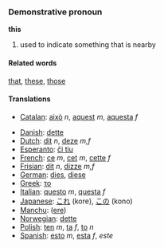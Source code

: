 ===Demonstrative pronoun===

'''this'''

# used to indicate something that is nearby

====Related words====
[[that]], [[these]], [[those]]

====Translations====
*[[Catalan]]: [[això]] ''n'', [[aquest]] ''m'', [[aquesta]] ''f''

*[[Danish]]: [[dette]]
*[[Dutch]]: [[dit]] ''n'', [[deze]] ''m,f''
*[[Esperanto]]: [[ĉi tiu]]
*[[French]]: [[ce]] ''m'', [[cet]] ''m'', [[cette]] ''f''
*[[Frisian]]: [[dit]] ''n'', [[dizze]] ''m,f''
*[[German]]: [[dies]], [[diese]]
*[[Greek]]: [[το]]
*[[Italian]]: [[questo]] ''m'', [[questa]] ''f''
*[[Japanese]]: [[これ]] (kore), [[この]] (kono)
*[[Manchu]]: ([[ere]])
*[[Norwegian]]: [[dette]]
*[[Polish]]: [[ten]] ''m'', [[ta]] ''f'', [[to]] ''n''
*[[Spanish]]: [[esto]] ''m'', [[esta]] ''f'', ''este''